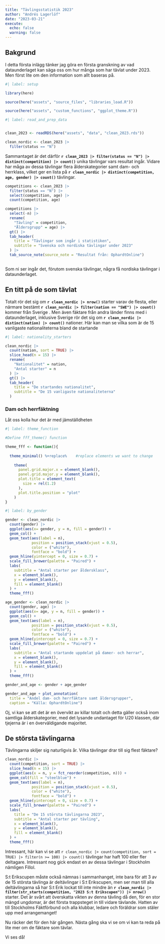 ```yaml
---
title: "Tävlingsstatistik 2023"
author: "Andrés Lagerlöf"
date: "2023-03-21"
execute: 
  echo: false
  warning: false
---
```


## Bakgrund

I detta första inlägg tänker jag göra en första granskning av vad dataunderlaget kan säga oss om hur många som har tävlat under 2023. Men först lite om den information som allt baseras på.

```r
#| label: setup

library(here)

source(here("assets", "source_files", "libraries_load.R"))

source(here("assets", "custom_functions", "ggplot_theme.R"))
```

```r
#| label: read_and_prep_data


clean_2023 <- readRDS(here("assets", "data", "clean_2023.rds"))

clean_nordic <- clean_2023 |> 
  filter(status == "N")

```

Sammantaget är det därför **`r clean_2023 |> filter(status == "N") |> distinct(competition) |> count()`** unika tävlingar vars resultat ingår. Vidare har måga av dessa tävlingar flera ålderskategorier samt dam- och herrklass, vilket ger en lista på **`r clean_nordic |> distinct(competition, age, gender) |> count()`** tävlingar.

```r
competitions <- clean_2023 |> 
  filter(status == "N") |> 
  select(competition, age) |>
  count(competition, age)

competitions |> 
  select(-n) |>
  rename(
    "Tävling" = competition,
    "Åldersgrupp" = age) |> 
  gt() |> 
  tab_header(
    title = "Tävlingar som ingår i statistiken",
    subtitle = "Svenska och nordiska tävlingar under 2023"
  ) |> 
  tab_source_note(source_note = "Resultat från: OphardtOnline")
  
```

Som ni ser ingår det, förutom svenska tävlingar, några få nordiska tävlingar i dataunderlaget.

## En titt på de som tävlat

Totalt rör det sig om **`r clean_nordic |> nrow()`** starter varav de flesta, eller närmare bestämt **`r clean_nordic |> filter(nation == "SWE") |> count()`** kommer från Sverige . Men även fäktare från andra länder finns med i dataunderlaget, inklusive Sverige rör det sig om **`r clean_nordic |> distinct(nation) |> count()`** nationer. Här kan man se vilka som är de 15 vanligaste nationaliteterna bland de startande

```r
#| label: nationality_starters

clean_nordic |> 
  count(nation, sort = TRUE) |> 
  slice_head(n = 15) |> 
  rename(
    "Nationalitet" = nation,
    "Antal starter" = n
  ) |> 
  gt() |> 
  tab_header(
    title = "De startandes nationalitet",
    subtitle = "De 15 vanligaste nationaliteterna"
  )
```

### Dam och herrfäktning

Låt oss kolla hur det är med jämställdheten

```r
#| label: theme_function

#Define fff_theme() function

theme_fff <- function(){ 
  
  theme_minimal() %+replace%    #replace elements we want to change
    
    theme(
      panel.grid.major.x = element_blank(),
      panel.grid.major.y = element_blank(),
      plot.title = element_text(
        size = rel(1.2)
      ),
      plot.title.position = "plot"
    )
}  

```

```r
#| label: by_gender

gender <- clean_nordic |> 
  count(gender) |> 
  ggplot(aes(x= gender, y = n, fill = gender)) +
  geom_col() +
  geom_text(aes(label = n),
            position = position_stack(vjust = 0.5),
            color = ("white"),
            fontface = "bold") +
  geom_hline(yintercept = 0, size = 0.7) +
  scale_fill_brewer(palette = "Paired") +
  labs(
    subtitle = "Antal starter per åldersklass",
    x = element_blank(),
    y = element_blank(),
    fill = element_blank()
  ) + 
  theme_fff()

age_gender <- clean_nordic |> 
  count(gender, age) |> 
  ggplot(aes(x= age, y = n, fill = gender)) +
  geom_col() +
  geom_text(aes(label = n),
            position = position_stack(vjust = 0.5),
            color = ("white"),
            fontface = "bold") +
  geom_hline(yintercept = 0, size = 0.7) +
  scale_fill_brewer(palette = "Paired") +
  labs(
    subtitle = "Antal startande uppdelat på damer- och herrar",
    x = element_blank(),
    y = element_blank(),
    fill = element_blank()
  ) + 
  theme_fff()

gender_and_age <- gender + age_gender

gender_and_age + plot_annotation(
  title = "Andel dam- och herrfäktare samt åldersgrupper",
  caption = "Källa: OphardtOnline")
```

Oj, vi kan se att det är en övervikt av killar totalt och detta gäller också inom samtliga ålderskategorier, med det lysande undantaget för U20 klassen, där tjejerna är i en överväldigande majoritet.

## De största tävlingarna

Tävlingarna skiljer sig naturligvis år. Vilka tävlingar drar till sig flest fäktare?

```r

clean_nordic |> 
  count(competition, sort = TRUE) |> 
  slice_head(n = 15) |> 
  ggplot(aes(x = n, y = fct_reorder(competition, n))) +
  geom_col(fill = "steelblue") +
  geom_text(aes(label = n),
            position = position_stack(vjust = 0.5),
            color = ("white"),
            fontface = "bold") +
  geom_hline(yintercept = 0, size = 0.7) +
  scale_fill_brewer(palette = "Paired") +
  labs(
    title = "De 15 största tävlingarna 2023",
    subtitle = "Antal starter per tävling",
    x = element_blank(),
    y = element_blank(),
    fill = element_blank()
  ) + 
  theme_fff()
```

Intressant, här kan vi se att `r clean_nordic |> count(competition, sort = TRUE) |> filter(n >= 100) |> count()` tävlingar har haft 100 eller fler deltagare. Intressant nog gick endast en av dessa tävlingar i Stockholm nämligen Fillol.

S:t Erikscupen måste också nämnas i sammanhanget, inte bara för att 3 av de 15 största tävlinga är deltävlingar i S:t Erikscupen, men ser man till alla deltävlingarna så har S:t Erik lockat till inte mindre än **`r clean_nordic |> filter(str_starts(competition, "2023 S:t Erikscupen")) |> nrow()`** starter. Det är svårt att överskatta vikten av denna tävling då den, för en stor mängd ungdomar, är det första trappsteget in till vidare tävlande. Hatten av till Stockholms Fäktförbund och alla klubbar, ledare och föräldrar som stäler upp med arrangemanget!

Nu räcker det för den här gången. Nästa gång ska vi se om vi kan ta reda på lite mer om de fäktare som tävlar.

Vi ses då!
